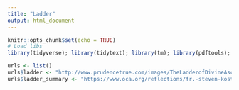 ```yaml
---
title: "Ladder"
output: html_document
---
```


```r
knitr::opts_chunk$set(echo = TRUE)
# Load libs
library(tidyverse); library(tidytext); library(tm); library(pdftools); library(stringr);library(magrittr)
```

```r
urls <- list()
urls$ladder <- "http://www.prudencetrue.com/images/TheLadderofDivineAscent.pdf"
urls$ladder_summary <- "https://www.oca.org/reflections/fr.-steven-kostoff/the-ladder-of-divine-ascent-for-us-today"
```

